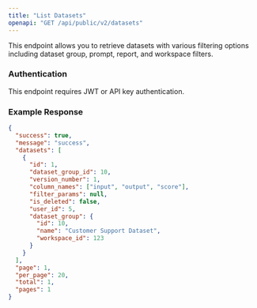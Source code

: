 ```yaml
---
title: "List Datasets"
openapi: "GET /api/public/v2/datasets"
---
```


This endpoint allows you to retrieve datasets with various filtering options including dataset group, prompt, report, and workspace filters.

### Authentication

This endpoint requires JWT or API key authentication.

### Example Response

```json
{
  "success": true,
  "message": "success",
  "datasets": [
    {
      "id": 1,
      "dataset_group_id": 10,
      "version_number": 1,
      "column_names": ["input", "output", "score"],
      "filter_params": null,
      "is_deleted": false,
      "user_id": 5,
      "dataset_group": {
        "id": 10,
        "name": "Customer Support Dataset",
        "workspace_id": 123
      }
    }
  ],
  "page": 1,
  "per_page": 20,
  "total": 1,
  "pages": 1
}
```
